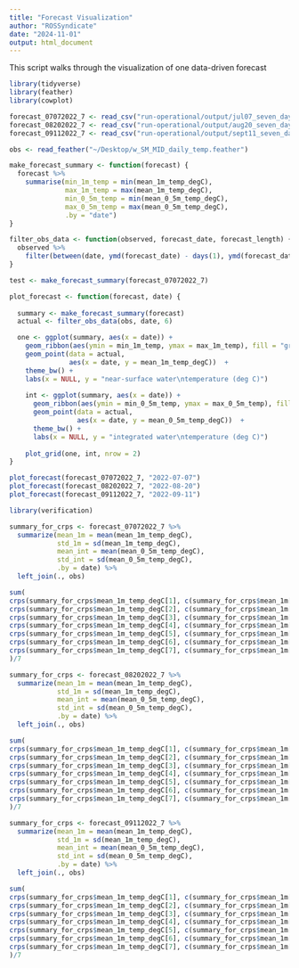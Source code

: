 ```yaml
---
title: "Forecast Visualization"
author: "ROSSyndicate"
date: "2024-11-01"
output: html_document
---
```


This script walks through the visualization of one data-driven forecast

```r
library(tidyverse)
library(feather)
library(cowplot)

forecast_07072022_7 <- read_csv("run-operational/output/jul07_seven_day.csv") 
forecast_08202022_7 <- read_csv("run-operational/output/aug20_seven_day.csv")
forecast_09112022_7 <- read_csv("run-operational/output/sept11_seven_day.csv")

obs <- read_feather("~/Desktop/w_SM_MID_daily_temp.feather")
```

```r
make_forecast_summary <- function(forecast) {
  forecast %>% 
    summarise(min_1m_temp = min(mean_1m_temp_degC),
              max_1m_temp = max(mean_1m_temp_degC),
              min_0_5m_temp = min(mean_0_5m_temp_degC),
              max_0_5m_temp = max(mean_0_5m_temp_degC),
              .by = "date")  
}

filter_obs_data <- function(observed, forecast_date, forecast_length) {
  observed %>% 
    filter(between(date, ymd(forecast_date) - days(1), ymd(forecast_date) + days(forecast_length)))
}
```


```r
test <- make_forecast_summary(forecast_07072022_7)
```

```r
plot_forecast <- function(forecast, date) {
  
  summary <- make_forecast_summary(forecast)
  actual <- filter_obs_data(obs, date, 6)

  one <- ggplot(summary, aes(x = date)) +
    geom_ribbon(aes(ymin = min_1m_temp, ymax = max_1m_temp), fill = "grey") +
    geom_point(data = actual, 
               aes(x = date, y = mean_1m_temp_degC))  +
    theme_bw() +
    labs(x = NULL, y = "near-surface water\ntemperature (deg C)")
    
    int <- ggplot(summary, aes(x = date)) +
      geom_ribbon(aes(ymin = min_0_5m_temp, ymax = max_0_5m_temp), fill = "grey") +
      geom_point(data = actual, 
                 aes(x = date, y = mean_0_5m_temp_degC))  +
      theme_bw() +
      labs(x = NULL, y = "integrated water\ntemperature (deg C)") 
    
    plot_grid(one, int, nrow = 2)
}
```

```r
plot_forecast(forecast_07072022_7, "2022-07-07")
plot_forecast(forecast_08202022_7, "2022-08-20")
plot_forecast(forecast_09112022_7, "2022-09-11")

```


```r
library(verification)

summary_for_crps <- forecast_07072022_7 %>% 
  summarize(mean_1m = mean(mean_1m_temp_degC),
            std_1m = sd(mean_1m_temp_degC),
            mean_int = mean(mean_0_5m_temp_degC),
            std_int = sd(mean_0_5m_temp_degC),
            .by = date) %>% 
  left_join(., obs) 

sum(
crps(summary_for_crps$mean_1m_temp_degC[1], c(summary_for_crps$mean_1m[1], summary_for_crps$std_1m[1]))$crps,
crps(summary_for_crps$mean_1m_temp_degC[2], c(summary_for_crps$mean_1m[2], summary_for_crps$std_1m[2]))$crps,
crps(summary_for_crps$mean_1m_temp_degC[3], c(summary_for_crps$mean_1m[3], summary_for_crps$std_1m[3]))$crps,
crps(summary_for_crps$mean_1m_temp_degC[4], c(summary_for_crps$mean_1m[4], summary_for_crps$std_1m[4]))$crps,
crps(summary_for_crps$mean_1m_temp_degC[5], c(summary_for_crps$mean_1m[5], summary_for_crps$std_1m[5]))$crps,
crps(summary_for_crps$mean_1m_temp_degC[6], c(summary_for_crps$mean_1m[6], summary_for_crps$std_1m[6]))$crps,
crps(summary_for_crps$mean_1m_temp_degC[7], c(summary_for_crps$mean_1m[7], summary_for_crps$std_1m[7]))$crps
)/7

```

```r

summary_for_crps <- forecast_08202022_7 %>% 
  summarize(mean_1m = mean(mean_1m_temp_degC),
            std_1m = sd(mean_1m_temp_degC),
            mean_int = mean(mean_0_5m_temp_degC),
            std_int = sd(mean_0_5m_temp_degC),
            .by = date) %>% 
  left_join(., obs) 

sum(
crps(summary_for_crps$mean_1m_temp_degC[1], c(summary_for_crps$mean_1m[1], summary_for_crps$std_1m[1]))$crps,
crps(summary_for_crps$mean_1m_temp_degC[2], c(summary_for_crps$mean_1m[2], summary_for_crps$std_1m[2]))$crps,
crps(summary_for_crps$mean_1m_temp_degC[3], c(summary_for_crps$mean_1m[3], summary_for_crps$std_1m[3]))$crps,
crps(summary_for_crps$mean_1m_temp_degC[4], c(summary_for_crps$mean_1m[4], summary_for_crps$std_1m[4]))$crps,
crps(summary_for_crps$mean_1m_temp_degC[5], c(summary_for_crps$mean_1m[5], summary_for_crps$std_1m[5]))$crps,
crps(summary_for_crps$mean_1m_temp_degC[6], c(summary_for_crps$mean_1m[6], summary_for_crps$std_1m[6]))$crps,
crps(summary_for_crps$mean_1m_temp_degC[7], c(summary_for_crps$mean_1m[7], summary_for_crps$std_1m[7]))$crps
)/7


```

```r

summary_for_crps <- forecast_09112022_7 %>% 
  summarize(mean_1m = mean(mean_1m_temp_degC),
            std_1m = sd(mean_1m_temp_degC),
            mean_int = mean(mean_0_5m_temp_degC),
            std_int = sd(mean_0_5m_temp_degC),
            .by = date) %>% 
  left_join(., obs) 

sum(
crps(summary_for_crps$mean_1m_temp_degC[1], c(summary_for_crps$mean_1m[1], summary_for_crps$std_1m[1]))$crps,
crps(summary_for_crps$mean_1m_temp_degC[2], c(summary_for_crps$mean_1m[2], summary_for_crps$std_1m[2]))$crps,
crps(summary_for_crps$mean_1m_temp_degC[3], c(summary_for_crps$mean_1m[3], summary_for_crps$std_1m[3]))$crps,
crps(summary_for_crps$mean_1m_temp_degC[4], c(summary_for_crps$mean_1m[4], summary_for_crps$std_1m[4]))$crps,
crps(summary_for_crps$mean_1m_temp_degC[5], c(summary_for_crps$mean_1m[5], summary_for_crps$std_1m[5]))$crps,
crps(summary_for_crps$mean_1m_temp_degC[6], c(summary_for_crps$mean_1m[6], summary_for_crps$std_1m[6]))$crps,
crps(summary_for_crps$mean_1m_temp_degC[7], c(summary_for_crps$mean_1m[7], summary_for_crps$std_1m[7]))$crps
)/7


```



